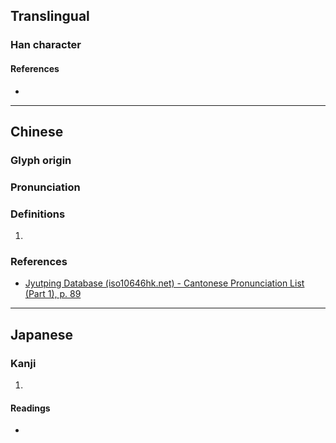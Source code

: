 {{character info}}
==Translingual==

===Han character===
{{Han char|rn=29|rad=又|as=17|sn=19|four=|canj=YUEG|ids=⿰睿圣}}

====References====
* {{Han ref|kx=0242.090|dkj=05595|hdz=10499.100|uh=58E1|ud=22753}}

----

==Chinese==
{{zh-forms}}

===Glyph origin===
{{Han etym}}

===Pronunciation===
{{zh-pron
|m=ruì
|c=jeoi6
|mc=y
|oc=y
|cat=
}}

===Definitions===
{{zh-hanzi}}

# {{zh-alt-form|叡}}

===References===
* [http://www.iso10646hk.net/jp/document/download.jsp Jyutping Database (iso10646hk.net) - Cantonese Pronunciation List (Part 1), p. 89]

----

==Japanese==

===Kanji===
{{ja-kanji|grade=|rs=又17}}

# {{rfdef|ja|sort=又17}}

====Readings====
* {{ja-readings|on=えい|kun=あき-らか}}